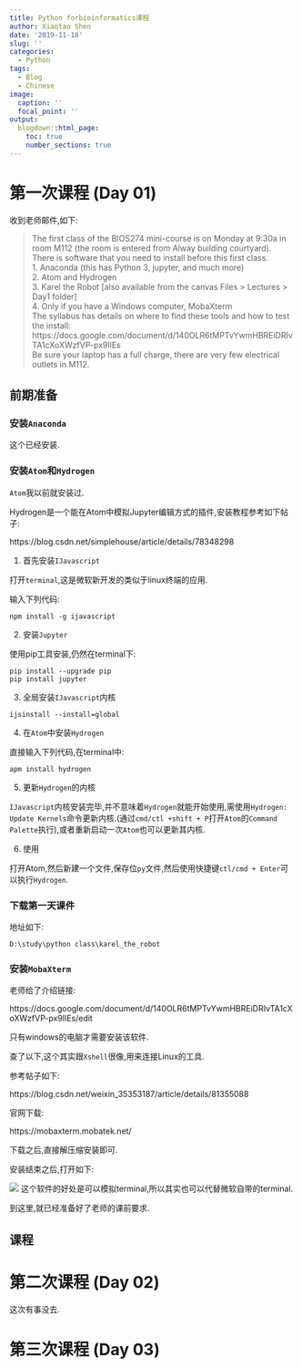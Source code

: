 ```yaml
---
title: Python forbioinformatics课程
author: Xiaotao Shen
date: '2019-11-18'
slug: ''
categories:
  - Python
tags:
  - Blog
  - Chinese
image:
  caption: ''
  focal_point: ''
output:
  blogdown::html_page:
    toc: true
    number_sections: true
---
```


# 第一次课程 (Day 01)

收到老师邮件,如下:

> The first class of the BIOS274 mini-course is on Monday at 9:30a in room M112 (the room is entered from Alway building courtyard).    
There is software that you need to install before this first class.   
1. Anaconda (this has Python 3, jupyter, and much more)   
2. Atom and Hydrogen   
3. Karel the Robot [also available from the canvas Files > Lectures > Day1 folder]    
4. Only if you have a Windows computer, MobaXterm   
The syllabus has details on where to find these tools and how to test the install:   
https://docs.google.com/document/d/140OLR6tMPTvYwmHBREiDRIvTA1cXoXWzfVP-px9IlEs   
Be sure your laptop has a full charge, there are very few electrical outlets in M112.   

## 前期准备

### 安装`Anaconda`

这个已经安装.

### 安装`Atom`和`Hydrogen`

`Atom`我以前就安装过.

Hydrogen是一个能在Atom中模拟Jupyter编辑方式的插件,安装教程参考如下帖子:

https://blog.csdn.net/simplehouse/article/details/78348298

1. 首先安装`IJavascript`

打开`terminal`,这是微软新开发的类似于linux终端的应用.

输入下列代码:

```
npm install -g ijavascript
```

2. 安装`Jupyter`

使用pip工具安装,仍然在terminal下:

```
pip install --upgrade pip
pip install jupyter
```

3. 全局安装`IJavascript`内核

```
ijsinstall --install=global
```

4. 在`Atom`中安装`Hydrogen`

直接输入下列代码,在terminal中:

```
apm install hydrogen
```

5. 更新`Hydrogen`的内核

`IJavascript`内核安装完毕,并不意味着`Hydrogen`就能开始使用,需使用`Hydrogen: Update Kernels`命令更新内核.(通过`cmd/ctl +shift + P`打开`Atom`的`Command Palette`执行),或者重新启动一次`Atom`也可以更新其内核.

6. 使用

打开Atom,然后新建一个文件,保存位`py`文件,然后使用快捷键`ctl/cmd + Enter`可以执行`Hydrogen`.

### 下载第一天课件

地址如下:

```
D:\study\python class\karel_the_robot
```

### 安装`MobaXterm`

老师给了介绍链接:

https://docs.google.com/document/d/140OLR6tMPTvYwmHBREiDRIvTA1cXoXWzfVP-px9IlEs/edit

只有windows的电脑才需要安装该软件.

查了以下,这个其实跟`Xshell`很像,用来连接Linux的工具.

参考帖子如下:

https://blog.csdn.net/weixin_35353187/article/details/81355088

官网下载:

https://mobaxterm.mobatek.net/

下载之后,直接解压缩安装即可.

安装结束之后,打开如下:

![](./mobaxterm.png)
这个软件的好处是可以模拟terminal,所以其实也可以代替微软自带的terminal.

到这里,就已经准备好了老师的课前要求.


## 课程

# 第二次课程 (Day 02)

这次有事没去.

# 第三次课程 (Day 03)





